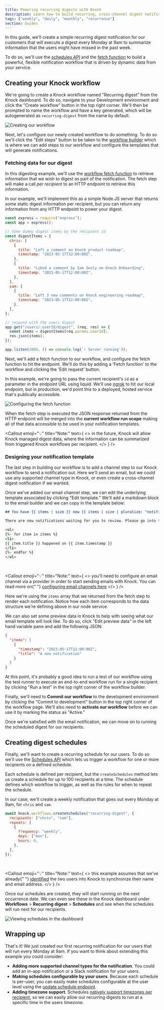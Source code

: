 ```yaml
---
title: Powering recurring digests with Knock
description: Learn how to build recurring, cross-channel digest notifications with Knock.
tags: ["weekly", "daily", "monthly", "recurrence"]
section: Guides
---
```


In this guide, we'll create a simple recurring digest notification for our customers that will execute a digest every Monday at 9am to summarize information that the users might have missed in the past week.

To do so, we'll use the [schedules API](/concepts/schedules) and the [fetch function](/designing-workflows/fetch-function) to build a powerful, flexible notification workflow that is driven by dynamic data from your service.

## Creating your Knock workflow

We're going to create a Knock workflow named "Recurring digest" from the Knock dashboard. To do so, navigate to your Development environment and click the "Create workflow" button in the top right corner. We'll then be prompted to name the workflow and have a key generated, which will be autogenerated as `recurring-digest` from the name by default.

<Image
  src="/images/tutorials/recurring-digests/creating-a-workflow.png"
  width={3238}
  height={2112}
  alt="Creating our workflow"
/>

Next, let's configure our newly created workflow to do something. To do so we'll click the "Edit steps" button to be taken to the [workflow builder](/designing-workflows) which is where we can add steps to our workflow and configure the templates that will generate notifications.

### Fetching data for our digest

In this digesting example, we'll use the [workflow fetch function](/designing-workflows/fetch-function) to retrieve information that we wish to digest as part of the notification. The fetch step will make a call _per recipient_ to an HTTP endpoint to retrieve this information.

In our example, we'll implement this as a simple Node.JS server that returns some static digest information per recipient, but you can return any information from any HTTP endpoint to power your digest.

```javascript title="The Node.JS server we query for digest items"
const express = require("express");
const app = express();

// Some dummy digest items by the recipient id
const digestItems = {
  chris: [
    {
      title: "Left a comment on Knock product roadmap",
      timestamp: "2023-05-17T12:00:00Z",
    },
    {
      title: "Liked a comment by Sam Seely on Knock Onboarding",
      timestamp: "2023-05-17T12:00:00Z",
    },
  ],
  sam: [
    {
      title: "Left 3 new comments on Knock engineering roadmap",
      timestamp: "2023-05-17T12:00:00Z",
    },
  ],
};

// respond with the users digest
app.get("/users/:userId/digest", (req, res) => {
  const items = digestItems[req.params.userId];
  res.json(items);
});

app.listen(3000, () => console.log(`⚡️ Server running`));
```

Next, we'll add a fetch function to our workflow, and configure the fetch function to hit the endpoint. We'll do this by adding a 'Fetch function' to the workflow and clicking the 'Edit request' button.

In this example, we're going to pass the current recipient's `id` as a parameter in the endpoint URL using liquid. We'll use [ngrok](https://ngrok.com/) to hit our local endpoint, but in production, we'd point this to a deployed, hosted service that's publically accessible.

<Image
  src="/images/tutorials/recurring-digests/configuring-the-fetch-step.png"
  width={3238}
  height={2112}
  alt="Configuring the fetch function"
/>

When the fetch step is executed the JSON response returned from the HTTP endpoint will be merged into the **current workflow run scope** making all of that data accessible to be used in your notification templates.

<Callout
  emoji="💡"
  title="Note:"
  text={
    <>
      in the future, Knock will allow Knock managed digest data, where the
      information can be summarized from triggered Knock workflows per
      recipient.
    </>
  }
/>

### Designing your notification template

The last step in building our workflow is to add a channel step to our Knock workflow to send a notification out. Here we'll send an email, but we could use any supported channel type in Knock, or even create a cross-channel digest notification if we wanted.

Once we've added our email channel step, we can edit the underlying template associated by clicking "Edit template." We'll add a markdown block to the email builder and we can copy in the template below:

```markdown title="Digest email template"
## You have {{ items | size }} new {{ items | size | pluralize: "notification", "notifications" }}

There are new notifications waiting for you to review. Please go into the app to review them.

<ul>
{%- for item in items %}
<li>
{{ item.title }} happened on {{ item.timestamp }}
</li>
{%- endfor %}
</ul>
```

<br />

<Callout
  emoji="💡"
  title="Note:"
  text={
    <>
      you'll need to configure an email channel via a provider in order to start
      sending emails with Knock. You can read more on{" "}
      <a href="/integrations/email/overview">configuring email channels here</a>
    </>
  }
/>

Here we're using the `items` array that we returned from the fetch step to render each notification. Notice how each item corresponds to the data structure we're defining above in our node service.

We can also set some preview data in Knock to help with seeing what our email template will look like. To do so, click "Edit preview data" in the left hand variable pane and add the following JSON:

```json title="Sample preview data"
{
  "items": [
    {
      "timestamp": "2023-05-17T12:00:00Z",
      "title": "A new notification"
    }
  ]
}
```

At this point, it's probably a good idea to run a test of our workflow using the test runner to execute an end-to-end workflow run for a single recipient by clicking "Run a test" in the top right corner of the workflow builder.

Finally, we'll need to **Commit our workflow** to the development environment by clicking the "Commit to development" button in the top right corner of the workflow page. We'll also need to **activate our workflow** before we can use it by marking the status as "Active."

Once we're satisfied with the email notification, we can move on to running the scheduled digest for our recipients.

## Creating digest schedules

Finally, we'll want to create a recurring schedule for our users. To do so we'll use the [Schedules API](/concepts/schedules) which lets us trigger a workflow for one or more recipients on a defined schedule.

Each schedule is defined per recipient, but the `createSchedules` method lets us create a schedule for up to 100 recipients at a time. The schedule defines which workflow to trigger, as well as the rules for when to repeat the schedule.

In our case, we'll create a weekly notification that goes out every Monday at 9am, for `chris` and `sam`.

```javascript title="Creating schedules for our recipients"
await knock.workflows.createSchedules("recurring-digest", {
  recipients: ["chris", "sam"],
  repeats: [
    {
      frequency: "weekly",
      days: ["mon"],
      hours: 9,
    },
  ],
});
```

<br />

<Callout
  emoji="💡"
  title="Note:"
  text={
    <>
      this example assumes that we've already{" "}
      <a href="/concepts/users#sending-user-data-to-knock">identified</a> the
      two users into Knock to synchronize their name and email address.
    </>
  }
/>

Once our schedules are created, they will start running on the next occurrence date. We can even see these in the Knock dashboard under **Workflows** > **Recurring digest** > **Schedules** and see when the schedules will run next for our recipients.

<Image
  src="/images/tutorials/recurring-digests/viewing-schedules.png"
  width={3238}
  height={2112}
  alt="Viewing schedules in the dashboard"
/>

## Wrapping up

That's it! We just created our first recurring notification for our users that will run every Monday at 9am. If you want to think about extending this example you could consider:

- **Adding more supported channel types for the notification**. You could add an in-app notification or a Slack notification for your users.
- **Making schedules configurable by your users**. Because each schedule is per-user, you can easily make schedules configurable at the user level using the [update schedule endpoint](/api-reference/schedules/update).
- **Adding timezone support**. Schedules [natively support timezones per recipient](/concepts/schedules#executing-schedules-in-a-recipients-timezone), so we can easily allow our recurring digests to run at a specific time in the users timezone.
